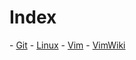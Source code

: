 = Index =
- [[git/index|Git]]
- [[linux/index|Linux]]
- [[vim/index|Vim]]
- [[vimwiki/index|VimWiki]]

